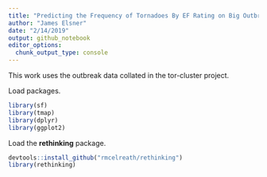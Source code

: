 ```yaml
---
title: "Predicting the Frequency of Tornadoes By EF Rating on Big Outbreak Days"
author: "James Elsner"
date: "2/14/2019"
output: github_notebook
editor_options:
  chunk_output_type: console
---
```


This work uses the outbreak data collated in the tor-cluster project.

Load packages.
```r
library(sf)
library(tmap)
library(dplyr)
library(ggplot2)
```

Load the **rethinking** package.
```r
devtools::install_github("rmcelreath/rethinking")
library(rethinking)
```